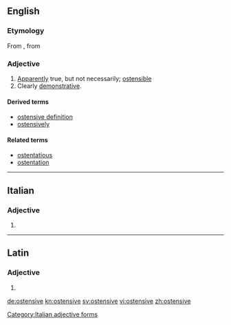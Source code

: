==English==

===Etymology===
From {{etyl|fr|en}} {{term|ostensif|lang=fr}}, from {{etyl|ML.|en}} {{term|ostensivus|lang=la}}

===Adjective===
{{en-adj}}

# [[apparently|Apparently]] true, but not necessarily; [[ostensible]]
# Clearly [[demonstrative]].

====Derived terms====
* [[ostensive definition]]
* [[ostensively]]

====Related terms====
* [[ostentatious]]
* [[ostentation]]

----

==Italian==

===Adjective===
{{head|it|adjective form}}

# {{feminine plural of|ostensivo|lang=it}}

[[Category:Italian adjective forms]]

----

==Latin==

===Adjective===
{{la-adj-form|ostensive}}

# {{inflection of|ostensivus||voc|m|s|lang=la}}

[[de:ostensive]]
[[kn:ostensive]]
[[sv:ostensive]]
[[vi:ostensive]]
[[zh:ostensive]]